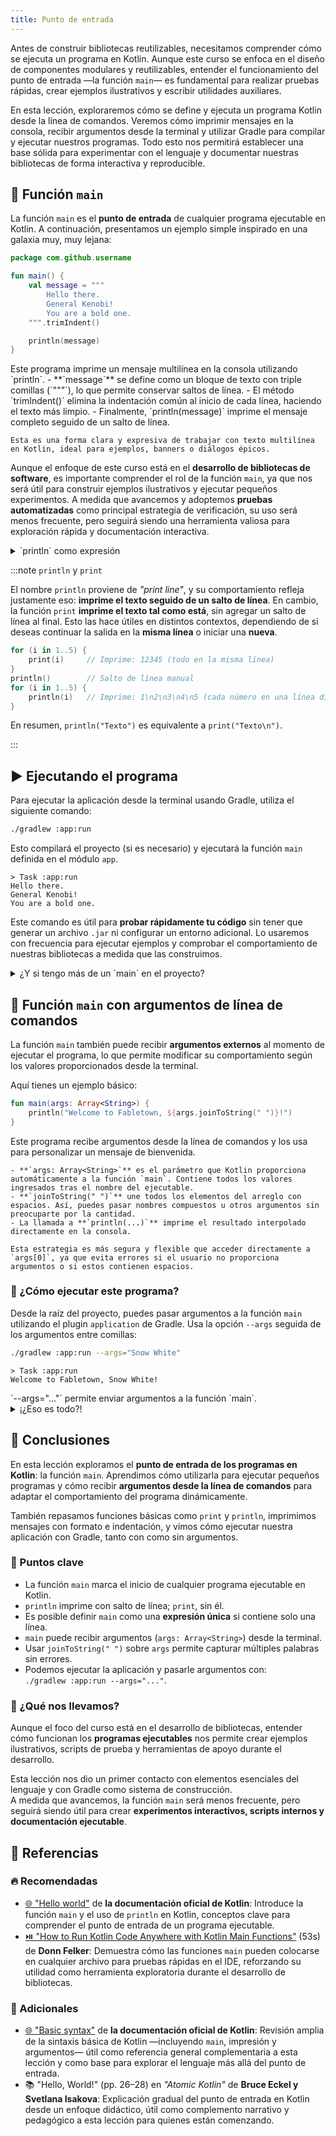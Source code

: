 ```yaml
---
title: Punto de entrada
---
```


<ReadingTime />

Antes de construir bibliotecas reutilizables, necesitamos comprender cómo se ejecuta un programa en Kotlin. Aunque este curso se enfoca en el diseño de componentes modulares y reutilizables, entender el funcionamiento del punto de entrada —la función `main`— es fundamental para realizar pruebas rápidas, crear ejemplos ilustrativos y escribir utilidades auxiliares.

En esta lección, exploraremos cómo se define y ejecuta un programa Kotlin desde la línea de comandos. Veremos cómo imprimir mensajes en la consola, recibir argumentos desde la terminal y utilizar Gradle para compilar y ejecutar nuestros programas.
Todo esto nos permitirá establecer una base sólida para experimentar con el lenguaje y documentar nuestras bibliotecas de forma interactiva y reproducible.

## 🚪 Función `main`

La función `main` es el **punto de entrada** de cualquier programa ejecutable en Kotlin. A continuación, presentamos un ejemplo simple inspirado en una galaxia muy, muy lejana:

```kotlin showLineNumbers title="Función main con mensaje multilínea (app/src/main/kotlin/com/github/username/app.kt)"
package com.github.username

fun main() {
    val message = """
        Hello there.
        General Kenobi!
        You are a bold one.
    """.trimIndent()

    println(message)
}
```

<Explanation>
    Este programa imprime un mensaje multilínea en la consola utilizando `println`.  
    - **`message`** se define como un bloque de texto con triple comillas (`"""`), lo que permite conservar saltos de línea.  
    - El método `trimIndent()` elimina la indentación común al inicio de cada línea, haciendo el texto más limpio.  
    - Finalmente, `println(message)` imprime el mensaje completo seguido de un salto de línea.  

    Esta es una forma clara y expresiva de trabajar con texto multilínea en Kotlin, ideal para ejemplos, banners o diálogos épicos.
</Explanation>

Aunque el enfoque de este curso está en el **desarrollo de bibliotecas de software**, es importante comprender el rol de la función `main`, ya que nos será útil para construir ejemplos ilustrativos y ejecutar pequeños experimentos.
A medida que avancemos y adoptemos **pruebas automatizadas** como principal estrategia de verificación, su uso será menos frecuente, pero seguirá siendo una herramienta valiosa para exploración rápida y documentación interactiva.

<details>
    <summary>`println` como expresión</summary>

    En Kotlin, `println` es una función que devuelve un valor de tipo `Unit`, lo que significa que puede usarse como **una expresión**, no solo como una instrucción.

    Gracias a esto, podemos escribir la función `main` de forma más concisa utilizando la sintaxis de expresión única:

    ```kotlin showLineNumbers title="Versión concisa de main como expresión"
    fun main() = println("Hello, World!")
    ```

    Aunque esta forma es perfectamente válida, **no suele ser la más común** para definir `main`, ya que generalmente se prefiere la versión con bloques `{ ... }` por claridad y extensibilidad.
    Aun así, es útil conocer esta alternativa, especialmente para **programas simples, scripts o ejemplos rápidos**.
</details>

:::note `println` y `print`

El nombre `println` proviene de *"print line"*, y su comportamiento refleja justamente eso: **imprime el texto seguido de un salto de línea**. En cambio, la función `print` **imprime el texto tal como está**, sin agregar un salto de línea al final.
Esto las hace útiles en distintos contextos, dependiendo de si deseas continuar la salida en la **misma línea** o iniciar una **nueva**.

```kotlin showLineNumbers title="Diferencias entre print y println"
for (i in 1..5) {
    print(i)     // Imprime: 12345 (todo en la misma línea)
}
println()        // Salto de línea manual
for (i in 1..5) {
    println(i)   // Imprime: 1\n2\n3\n4\n5 (cada número en una línea distinta)
}
```

En resumen, `println("Texto")` es equivalente a `print("Texto\n")`.

:::

## ▶️ Ejecutando el programa

Para ejecutar la aplicación desde la terminal usando Gradle, utiliza el siguiente comando:

```bash title="En tu terminal"
./gradlew :app:run
```

Esto compilará el proyecto (si es necesario) y ejecutará la función `main` definida en el módulo `app`.

```plaintext title="Salida esperada"
> Task :app:run
Hello there.
General Kenobi!
You are a bold one.
```

Este comando es útil para **probar rápidamente tu código** sin tener que generar un archivo `.jar` ni configurar un entorno adicional.
Lo usaremos con frecuencia para ejecutar ejemplos y comprobar el comportamiento de nuestras bibliotecas a medida que las construimos.

<details>
    <summary>¿Y si tengo más de un `main` en el proyecto?</summary>

    Veremos este tema en detalle más adelante, pero si necesitas cambiar la función `main` que se ejecuta, puedes modificar la siguiente línea en el bloque `application` de tu archivo `build.gradle.kts`:

    ```kotlin showLineNumbers title="build.gradle.kts"
    application {
        // highlight-next-line
        mainClass = "com.github.username.AppKt"
    }
    ```

    Sustituye `"com.github.username.AppKt"` por la ruta completa del archivo `.kt` que contiene el nuevo `main`, ajustado al formato que usa Kotlin al compilar:  
    - Usa el nombre del paquete (como `some.package`)  
    - Añade el nombre del archivo con la primera letra en mayúscula  
    - Agrega el sufijo `Kt` que Kotlin genera automáticamente para los archivos fuente

    Por ejemplo, si tienes un archivo llamado `otherMain.kt` en `app/src/main/kotlin/some/package/`, 
    deberías usar:

    ```kotlin
    mainClass = "some.package.OtherMainKt"
    ```
</details>

## 🧳 Función `main` con argumentos de línea de comandos

La función `main` también puede recibir **argumentos externos** al momento de ejecutar el programa, lo que permite modificar su comportamiento según los valores proporcionados desde la terminal.

Aquí tienes un ejemplo básico:

```kotlin showLineNumbers title="Función main con argumentos (app/src/main/kotlin/com/github/username/app.kt)"
fun main(args: Array<String>) {
    println("Welcome to Fabletown, ${args.joinToString(" ")}!")
}
```

<Explanation>
    Este programa recibe argumentos desde la línea de comandos y los usa para personalizar un mensaje de bienvenida.

    - **`args: Array<String>`** es el parámetro que Kotlin proporciona automáticamente a la función `main`. Contiene todos los valores ingresados tras el nombre del ejecutable.
    - **`joinToString(" ")`** une todos los elementos del arreglo con espacios. Así, puedes pasar nombres compuestos u otros argumentos sin preocuparte por la cantidad.
    - La llamada a **`println(...)`** imprime el resultado interpolado directamente en la consola.

    Esta estrategia es más segura y flexible que acceder directamente a `args[0]`, ya que evita errores si el usuario no proporciona argumentos o si estos contienen espacios.
</Explanation>

### 🚀 ¿Cómo ejecutar este programa?

Desde la raíz del proyecto, puedes pasar argumentos a la función `main` utilizando el plugin `application` de Gradle. Usa la opción `--args` seguida de los argumentos entre comillas:

```bash title="En tu terminal"
./gradlew :app:run --args="Snow White"
```

```plaintext title="📦 Salida esperada"
> Task :app:run
Welcome to Fabletown, Snow White!
```

<Explanation>
    `--args="..."` permite enviar argumentos a la función `main`.
</Explanation>

<details>
    <summary>
        ¡¿Eso es todo?!
    </summary>

    —¡Ja! Apenas estoy calentando... —junta las manos y sonríe—.  
    **¡Compatibilidad con Java... activada!**

    Aunque en Kotlin podemos declarar una función `main` sin clases, eso **no basta** si queremos:

    - Ejecutar el programa desde una herramienta que espera una clase con `public static void main(String[] args)` (como `java -cp` o scripts `.bat/.sh`).
    - Empaquetar un `.jar` ejecutable desde Gradle y correrlo con `java -jar`.
    - Usar la app desde lenguajes o entornos que solo entienden clases Java clásicas (como algunas tareas de Maven o lanzadores en sistemas operativos).
    - Integrar con herramientas de línea de comandos, sistemas de integración continua, o UIs que detectan entradas estáticas (como IntelliJ al crear "Run Configurations" en proyectos mixtos).

    :::info

    Para cubrir estos casos, necesitamos una clase con una función estática, algo que Kotlin **no genera automáticamente**... a menos que se lo pidamos.

    :::

    Por eso existe `@JvmStatic`:

    ```kotlin showLineNumbers title="Función main con @JvmStatic"
    object Launcher {
        @JvmStatic
        fun main(args: Array<String>) {
            println("Modo Java activado.")
        }
    }
    ```

    Esta anotación le dice al compilador que **genere una función `static` real de Java** dentro de la clase `Launcher`, compatible con cualquier herramienta que busque el clásico `public static void main`.

    :::tip Es especialmente útil en proyectos donde:
    
    - Quieres distribuir tu herramienta como un `.jar` ejecutable.
    - Quieres que se pueda invocar desde Java o desde un script de shell.
    - Estás trabajando en bibliotecas multiplataforma, herramientas CLI, plugins de build, o lanzadores.

    :::
</details>

## 🎯 Conclusiones

En esta lección exploramos el **punto de entrada de los programas en Kotlin**: la función `main`. Aprendimos cómo utilizarla para ejecutar pequeños programas y cómo recibir **argumentos desde la línea de comandos** para adaptar el comportamiento del programa dinámicamente.

También repasamos funciones básicas como `print` y `println`, imprimimos mensajes con formato e indentación, y vimos cómo ejecutar nuestra aplicación con Gradle, tanto con como sin argumentos.

### 🔑 Puntos clave

- La función `main` marca el inicio de cualquier programa ejecutable en Kotlin.
- `println` imprime con salto de línea; `print`, sin él.
- Es posible definir `main` como una **expresión única** si contiene solo una línea.
- `main` puede recibir argumentos (`args: Array<String>`) desde la terminal.
- Usar `joinToString(" ")` sobre `args` permite capturar múltiples palabras sin errores.
- Podemos ejecutar la aplicación y pasarle argumentos con:  
  `./gradlew :app:run --args="..."`.

### 🧰 ¿Qué nos llevamos?

Aunque el foco del curso está en el desarrollo de bibliotecas, entender cómo funcionan los **programas ejecutables** nos permite crear ejemplos ilustrativos, scripts de prueba y herramientas de apoyo durante el desarrollo.

Esta lección nos dio un primer contacto con elementos esenciales del lenguaje y con Gradle como sistema de construcción.  
A medida que avancemos, la función `main` será menos frecuente, pero seguirá siendo útil para crear **experimentos interactivos, scripts internos y documentación ejecutable**.

## 📖 Referencias

### 🔥 Recomendadas

- [🌐 "Hello world"](https://kotlinlang.org/docs/kotlin-tour-hello-world.html) de **la documentación oficial de Kotlin**: Introduce la función `main` y el uso de `println` en Kotlin, conceptos clave para comprender el punto de entrada de un programa ejecutable.
- [⏯️ "How to Run Kotlin Code Anywhere with Kotlin Main Functions"](https://youtu.be/aZgyvmjm4gA) (53s) de **Donn Felker**: Demuestra cómo las funciones `main` pueden colocarse en cualquier archivo para pruebas rápidas en el IDE, reforzando su utilidad como herramienta exploratoria durante el desarrollo de bibliotecas.

### 🔹 Adicionales

- [🌐 "Basic syntax"](https://kotlinlang.org/docs/basic-syntax.html) de **la documentación oficial de Kotlin**: Revisión amplia de la sintaxis básica de Kotlin —incluyendo `main`, impresión y argumentos— útil como referencia general complementaria a esta lección y como base para explorar el lenguaje más allá del punto de entrada.
- 📚 "Hello, World!" (pp. 26–28) en *"Atomic Kotlin"* de **Bruce Eckel y Svetlana Isakova**: Explicación gradual del punto de entrada en Kotlin desde un enfoque didáctico, útil como complemento narrativo y pedagógico a esta lección para quienes están comenzando.
